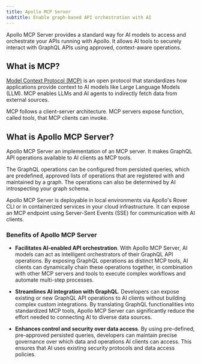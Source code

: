 ```yaml
---
title: Apollo MCP Server
subtitle: Enable graph-based API orchestration with AI
---
```


<ExperimentalFeature />

Apollo MCP Server provides a standard way for AI models to access and orchestrate your APIs running with Apollo. It allows AI tools to securely interact with GraphQL APIs using approved, context-aware operations.

## What is MCP?

[Model Context Protocol (MCP)](https://modelcontextprotocol.io/introduction) is an open protocol that standardizes how applications provide context to AI models like Large Language Models (LLM). MCP enables LLMs and AI agents to indirectly fetch data from external sources.

MCP follows a client-server architecture. MCP servers expose function, called _tools_, that MCP clients can invoke.

## What is Apollo MCP Server? 

Apollo MCP Server an implementation of an MCP server. It makes GraphQL API operations available to AI clients as MCP tools. 

The GraphQL operations can be configured from persisted queries, which are predefined, approved lists of operations that are registered with and maintained by a graph. The operations can also be determined by AI introspecting your graph schema.

Apollo MCP Server is deployable in local environments via Apollo's Rover CLI or in containerized services in your cloud infrastructure. It can expose an MCP endpoint using Server-Sent Events (SSE) for communication with AI clients.

### Benefits of Apollo MCP Server

- **Facilitates AI-enabled API orchestration**. With Apollo MCP Server, AI models can act as intelligent orchestrators of their GraphQL API operations. By exposing GraphQL operations as distinct MCP tools, AI clients can dynamically chain these operations together, in combination with other MCP servers and tools to execute complex workflows and automate multi-step processes. 

- **Streamlines AI integration with GraphQL**. Developers can expose existing or new GraphQL API operations to AI clients without building complex custom integrations. By translating GraphQL functionalities into standardized MCP tools, Apollo MCP Server can significantly reduce the effort needed to connecting AI to diverse data sources.

- **Enhances control and security over data access**. By using pre-defined, pre-approved persisted queries, developers can maintain precise governance over which data and operations AI clients can access. This ensures that AI uses existing security protocols and data access policies.

